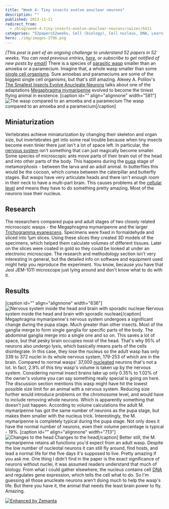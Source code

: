 ```yaml
---
title: "Week 4: Tiny insects evolve anuclear neurons"
description: ""
published: 2013-11-11
redirect_from:
  - /blog/week-4-tiny-insects-evolve-anuclear-neurons/swizec/6411
categories: "52papers52weeks, Cell (biology), Cell nucleus, DNA, Learning, Neuron, Personal, Pupa"
hero: ./img/images-3796.png
---
```


_\[This post is part of an ongoing challenge to understand 52 papers in 52 weeks. You can read previous entries, [here](http://swizec.com/blog/category/52-papers-in-52-weeks), or subscribe to get notified of new posts by [email](http://swiz.ec/52papers-list)]_ There is a species of [parasitic wasp](http://en.wikipedia.org/wiki/Parasitoid_wasp "Parasitoid wasp") smaller than an amoeba or a paramecium. Imagine that, a whole wasp smaller than some [single cell organisms](http://en.wikipedia.org/wiki/Microorganism "Microorganism"). Sure amoebas and parameciums are some of the biggest single cell organisms, but that's still amazing. Alexey A. Polilov's [The Smallest Insects Evolve Anucleate Neurons](http://entomology.ru/archiv_text/polilov/Polilov%202012%20Megaphragma.pdf) talks about one of the adaptations [Megaphragma mymaripenne](http://en.wikipedia.org/wiki/Megaphragma_mymaripenne "Megaphragma mymaripenne") evolved to become the tiniest flying animal in existence. \[caption id="" align="alignnone" width="581"]![The wasp compared to an amoeba and a paramecium](./img/images-3796.png "The wasp compared to an amoeba and a paramecium") The wasp compared to an amoeba and a paramecium\[/caption]

## Miniaturization

Vertebrates achieve miniaturization by changing their skeleton and organ size, but invertebrates get into some real trouble because when tiny insects become even tinier there just isn't a lot of space left. In particular, the [nervous system](http://en.wikipedia.org/wiki/Nervous_system "Nervous system") isn't something that can just magically become smaller. Some species of microscopic ants move parts of their brain out of the head and into other parts of the body. This happens during the [pupa](http://en.wikipedia.org/wiki/Pupa "Pupa") stage of metamorphosis - between the larva and an adult animal. In butterflies this would be the cocoon, which comes between the caterpillar and butterfly stages. But wasps have very articulate heads and there isn't enough room in their neck to have a multi-part brain. This causes problems at the [cellular level](http://en.wikipedia.org/wiki/Cell_%28biology%29 "Cell (biology)") and means they have to do something pretty amazing. Most of the neurons lose their nucleus.

## Research

The researchers compared pupa and adult stages of two closely related microscopic wasps - the Megaphragma mymaripenne and the larger [Trichogramma evanescens](http://en.wikipedia.org/wiki/Trichogramma_evanescens "Trichogramma evanescens"). Specimens were fixed in formaldehyde and sliced into 1µm slices. Using these slices they created 3D models of the specimens, which helped them calculate volumes of different tissues. Later on the slices were coated in gold so they could be looked at under an electronic microscope. The research and methodology section isn't very interesting in general, but the detailed info on software and equipment used might help you reproduce the experiment. You know, because you have that Jeol JEM-1011 microscope just lying around and don't know what to do with it.

## Results

\[caption id="" align="alignnone" width="636"]![Nervous system inside the head and brain with sporadic nucleae](./img/images-3798.png "Nervous system inside the head and brain with sporadic nucleae") Nervous system inside the head and brain with sporadic nucleae\[/caption] Megaphragma mymaripenne's nervous system undergoes a significant change during the pupa stage. Much greater than other insects. Most of the ganglia merge to form single ganglia for specific parts of the body. The abdominal ganglia merge into a single one and so on. This saves a lot of space, but that pesky brain occupies most of the head. That's why 95% of neurons also undergo lysis, which basically means parts of the cells disintegrate. In this case, they lose the nucleus so the adult wasp has only 339 to 372 nuclei in its whole nervous system, 179-253 of which are in the brain. Compared to normal wasps' 37,000 [nucleated](http://en.wikipedia.org/wiki/Cell_nucleus "Cell nucleus") neurons that's not a lot. In fact, 2.9% of this tiny wasp's volume is taken up by the nervous system. Considering normal insect brains take up only 0.35% to 1.02% of the owner's volume you can say something really special is going on here. The discussion section mentions this wasp might have hit the lowest possible size limit for an animal with a nervous system. Reducing size further would introduce problems on the chromosome level, and would have to include removing whole neurons. Which is apparently something that doesn't just happen. According to volume calculations the adult M. mymaripenne has got the same number of neurons as the pupa stage, but makes them smaller with the nucleus trick. Interestingly, the M. mymaripenne is completely typical during the pupa stage. Not only does it have the normal number of neurons, even their volume percentage is typical - 19%. \[caption id="" align="alignnone" width="713"]![Changes to the head](./img/images-3799.png "Changes to the head") Changes to the head\[/caption] Better still, the M. mymaripenne retains all functions you'd expect from an adult wasp. Despite the low number of nucleotal neurons it can still fly around, find hosts, and lead a normal life for the five days it's supposed to live. Pretty amazing if you ask me. One thing I didn't find in the paper is the exact significance of neurons without nuclei, it was assumed readers understand that much of biology. From what I could gather elsewhere, the nucleus contains cell [DNA](http://en.wikipedia.org/wiki/DNA "DNA") and regulates gene expression, which tells the cell what to do. So I'm guessing all those anucleate neurons aren't doing much to help the wasp's life. But there you have it, the animal that needs the least brain power to fly. Amazing.

[![Enhanced by Zemanta](http://img.zemanta.com/zemified_e.png?x-id=80563da2-1ec1-47a5-958d-70478513119e)](http://www.zemanta.com/?px "Enhanced by Zemanta")
